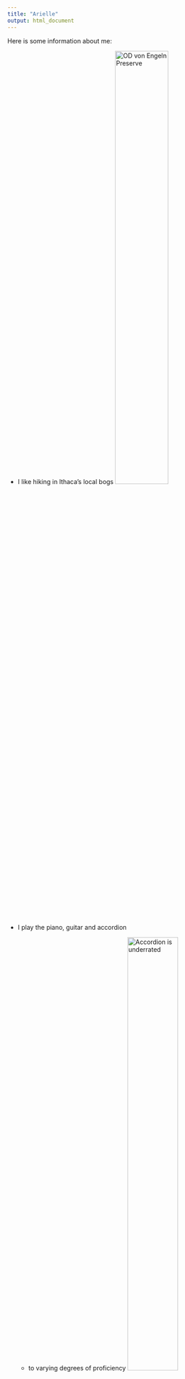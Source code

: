 ```yaml
---
title: "Arielle"
output: html_document
---
```


Here is some information about me:

* I like hiking in Ithaca's local bogs
![OD von Engeln Preserve](https://natureconservancy-h.assetsadobe.com/is/image/content/dam/tnc/nature/en/photos/CJG_8840.jpg){width=50%}

* I play the piano, guitar and accordion  
  + to varying degrees of proficiency 
![Accordion is underrated](https://www.arcadalive.com/wp-content/uploads/2018/08/accordion.jpg){width=50%}
* I read poetry collections before falling asleep 
![A good book I read recently](https://www.pulitzer.org/cms/sites/default/files/content/81m2-tph2bl.jpg){width=25%}

